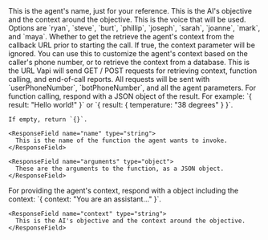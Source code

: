 <ParamField body="name" type="string">
  This is the agent's name, just for your reference.
</ParamField>

<ParamField body="context" type="string">
  This is the AI's objective and the context around the objective.
</ParamField>

<ParamField body="voice" type="string" default="phillip">
  This is the voice that will be used. Options are `ryan`, `steve`, `burt`,
  `phillip`, `joseph`, `sarah`, `joanne`, `mark`, and `maya`.
</ParamField>

<ParamField body="getContextFromCallback" type="boolean" default="false">
  Whether to get the retrieve the agent's context from the callback URL prior to
  starting the call. If true, the context parameter will be ignored. You can use
  this to customize the agent's context based on the caller's phone number, or
  to retrieve the context from a database.
</ParamField>

<ParamField body="callbackUrl" type="string" default="null">
  This is the URL Vapi will send GET / POST requests for retrieving context, function calling, and end-of-call reports. All requests will be sent with `userPhoneNumber`, `botPhoneNumber`, and all the agent parameters.

  <Expandable title="POST: Function Calling">
    For function calling, respond with a JSON object of the result. For example: `{ result: "Hello world!" }` or `{ result: { temperature: "38 degrees" } }`.
    
    If empty, return `{}`.

    <ResponseField name="name" type="string">
      This is the name of the function the agent wants to invoke.
    </ResponseField>

    <ResponseField name="arguments" type="object">
      These are the arguments to the function, as a JSON object.
    </ResponseField>

  </Expandable>

<Expandable title="POST: End-of-Call Report">
  <Snippet file="end.body.mdx" />
</Expandable>

  <Expandable title="GET: Agent Context">
    For providing the agent's context, respond with a object including the context: `{ context: "You are an assistant..." }`.

    <ResponseField name="context" type="string">
      This is the AI's objective and the context around the objective.
    </ResponseField>

  </Expandable>
</ParamField>

<ParamField body="functions" type="array" default="[]">
  <Expandable title="Function">
    <Snippet file="function.body.mdx" />
  </Expandable>
</ParamField>
